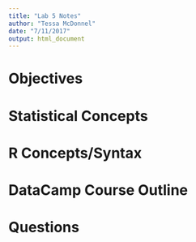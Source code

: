 ```yaml
---
title: "Lab 5 Notes"
author: "Tessa McDonnel"
date: "7/11/2017"
output: html_document
---
```



# Objectives


# Statistical Concepts


# R Concepts/Syntax


# DataCamp Course Outline


# Questions

